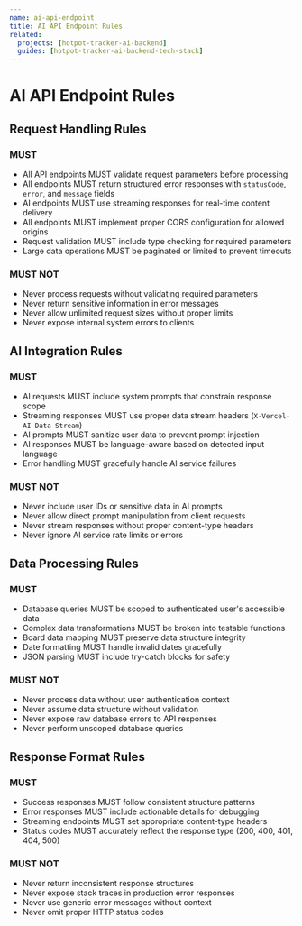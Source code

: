 ```yaml
---
name: ai-api-endpoint
title: AI API Endpoint Rules
related:
  projects: [hotpot-tracker-ai-backend]
  guides: [hotpot-tracker-ai-backend-tech-stack]
---
```


# AI API Endpoint Rules

## Request Handling Rules

### MUST

- All API endpoints MUST validate request parameters before processing
- All endpoints MUST return structured error responses with `statusCode`, `error`, and `message` fields
- AI endpoints MUST use streaming responses for real-time content delivery
- All endpoints MUST implement proper CORS configuration for allowed origins
- Request validation MUST include type checking for required parameters
- Large data operations MUST be paginated or limited to prevent timeouts

### MUST NOT

- Never process requests without validating required parameters
- Never return sensitive information in error messages
- Never allow unlimited request sizes without proper limits
- Never expose internal system errors to clients

## AI Integration Rules

### MUST

- AI requests MUST include system prompts that constrain response scope
- Streaming responses MUST use proper data stream headers (`X-Vercel-AI-Data-Stream`)
- AI prompts MUST sanitize user data to prevent prompt injection
- AI responses MUST be language-aware based on detected input language
- Error handling MUST gracefully handle AI service failures

### MUST NOT

- Never include user IDs or sensitive data in AI prompts
- Never allow direct prompt manipulation from client requests
- Never stream responses without proper content-type headers
- Never ignore AI service rate limits or errors

## Data Processing Rules

### MUST

- Database queries MUST be scoped to authenticated user's accessible data
- Complex data transformations MUST be broken into testable functions
- Board data mapping MUST preserve data structure integrity
- Date formatting MUST handle invalid dates gracefully
- JSON parsing MUST include try-catch blocks for safety

### MUST NOT

- Never process data without user authentication context
- Never assume data structure without validation
- Never expose raw database errors to API responses
- Never perform unscoped database queries

## Response Format Rules

### MUST

- Success responses MUST follow consistent structure patterns
- Error responses MUST include actionable details for debugging
- Streaming endpoints MUST set appropriate content-type headers
- Status codes MUST accurately reflect the response type (200, 400, 401, 404, 500)

### MUST NOT

- Never return inconsistent response structures
- Never expose stack traces in production error responses
- Never use generic error messages without context
- Never omit proper HTTP status codes
